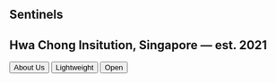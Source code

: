 
<section
  style={{
    backgroundImage: `url('/banner.jpg')`,
  }}
  className="h-screen w-full bg-center bg-no-repeat bg-cover"
>
  <div className="bg-black/80">
    <div
      className="w-3/4 grid justify-items-start place-items-center h-screen m-auto text-white
    "
    >
      <div>
        <h1 className="my-2 font-bold text-4xl ">Sentinels</h1>
        <h2 className="my-2 md:text-base text-sm">
          Hwa Chong Insitution, Singapore — est. 2021
        </h2>
        <div className="grid md:gap-4 grid-cols-1 md:grid-cols-3">
          <button className="w-1/2 md:w-full px-4 py-2 border-2 border-white rounded my-2 font-bold hover:bg-white duration-300 hover:text-black">
            <Link href="/about">About Us</Link>
          </button>
          <button className="w-1/2 md:w-full px-4 py-2 border-2 border-white rounded my-2 font-bold hover:bg-white duration-300 hover:text-black">
            <Link href="/lightweight">Lightweight</Link>
          </button>
          <button className="w-1/2 md:w-full px-4 py-2 border-2 border-white rounded my-2 font-bold hover:bg-white duration-300 hover:text-black">
            <Link href="/open">Open</Link>
          </button>
        </div>
      </div>
    </div>
  </div>
</section>
